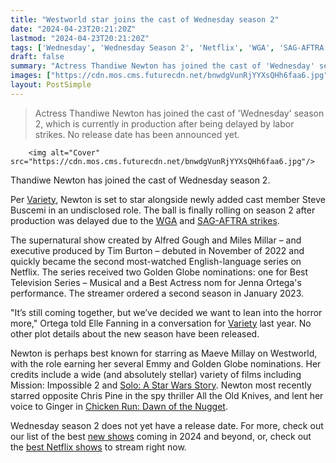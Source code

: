```yaml
---
title: "Westworld star joins the cast of Wednesday season 2"
date: "2024-04-23T20:21:20Z"
lastmod: "2024-04-23T20:21:20Z"
tags: ['Wednesday', 'Wednesday Season 2', 'Netflix', 'WGA', 'SAG-AFTRA', 'Tim Burton', 'Golden Globes', 'Westworld', 'Mission: Impossible 2', 'Solo: A Star Wars Story', 'All the Old Knives', 'Chicken Run: Dawn of the Nugget']
draft: false
summary: "Actress Thandiwe Newton has joined the cast of 'Wednesday' season 2, which is currently in production after being delayed by labor strikes. No release date has been announced yet."
images: ["https://cdn.mos.cms.futurecdn.net/bnwdgVunRjYYXsQHh6faa6.jpg"]
layout: PostSimple
---
```

> Actress Thandiwe Newton has joined the cast of 'Wednesday' season 2, which is currently in production after being delayed by labor strikes. No release date has been announced yet.


        <img alt="Cover" src="https://cdn.mos.cms.futurecdn.net/bnwdgVunRjYYXsQHh6faa6.jpg"/>
        
Thandiwe Newton has joined the cast of Wednesday season 2.

Per [Variety](https://variety.com/2024/film/global/al-pacino-dan-stevens-the-ritual-horror-david-midell-1235979115/), Newton is set to star alongside newly added cast member Steve Buscemi in an undisclosed role. The ball is finally rolling on season 2 after production was delayed due to the [WGA](https://www.gamesradar.com/writers-strike-2023-wga-guide/) and [SAG-AFTRA strikes](https://www.gamesradar.com/actors-strike-sag-aftra-2023-explained/).

The supernatural show created by Alfred Gough and Miles Millar – and executive produced by Tim Burton – debuted in November of 2022 and quickly became the second most-watched English-language series on Netflix. The series received two Golden Globe nominations: one for Best Television Series – Musical and a Best Actress nom for Jenna Ortega's performance. The streamer ordered a second season in January 2023.

"It’s still coming together, but we’ve decided we want to lean into the horror more," Ortega told Elle Fanning in a conversation for [Variety](https://variety.com/2023/tv/features/jenna-ortega-elle-fanning-social-media-bad-auditions-1235631696/) last year. No other plot details about the new season have been released.

Newton is perhaps best known for starring as Maeve Millay on Westworld, with the role earning her several Emmy and Golden Globe nominations. Her credits include a wide (and absolutely stellar) variety of films including Mission: Impossible 2 and [Solo: A Star Wars Story](https://www.gamesradar.com/solo-a-star-wars-story-review/). Newton most recently starred opposite Chris Pine in the spy thriller All the Old Knives, and lent her voice to Ginger in [Chicken Run: Dawn of the Nugget](https://www.gamesradar.com/uk/chicken-run-dawn-of-the-nugget/).

Wednesday season 2 does not yet have a release date. For more, check out our list of the best [new shows](https://www.gamesradar.com/new-tv-shows/) coming in 2024 and beyond, or, check out the [best Netflix shows](https://www.gamesradar.com/best-netflix-shows/) to stream right now.
        